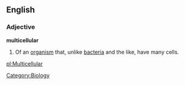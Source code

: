 ==English==
===Adjective===
'''multicellular'''
# Of an [[organism]] that, unlike [[bacteria]] and the like, have many cells.

[[pl:Multicellular]]
[[Category:Biology]]